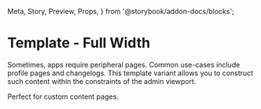  Meta,
  Story,
  Preview,
  Props,
} from '@storybook/addon-docs/blocks';

<Meta
  title="Admin|TemplateFullWidth"
  component={TemplateFullWidth}
/>

# Template - Full Width

Sometimes, apps require peripheral pages. Common use-cases
include profile pages and changelogs. This template variant
allows you to construct such content within the constraints
of the admin viewport.

<Preview>
  <Story name="With title">
    <TemplateFullWidth title="Title">
      <p>Perfect for custom content pages.</p>
    </TemplateFullWidth>
  </Story>
</Preview>

<Props of={TemplateFullWidth} />
